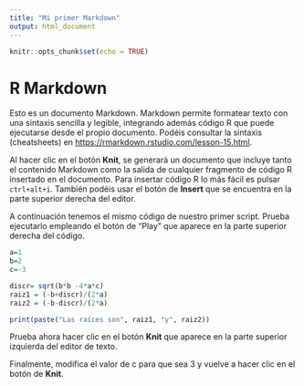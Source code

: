 ```yaml
---
title: "Mi primer Markdown"
output: html_document
---
```


```r
knitr::opts_chunk$set(echo = TRUE)
```

# R Markdown

Esto es un documento Markdown. Markdown permite formatear texto con una sintaxis sencilla y legible, integrando además código R que puede ejecutarse desde el propio documento. Podéis consultar la sintaxis (cheatsheets) en <https://rmarkdown.rstudio.com/lesson-15.html>.

Al hacer clic en el botón **Knit**, se generará un documento que incluye tanto el contenido Markdown como la salida de cualquier fragmento de código R insertado en el documento. Para insertar código R lo más fácil es pulsar `ctrl+alt+i`. También podéis usar el botón de **Insert** que se encuentra en la parte superior derecha del editor.

A continuación tenemos el mismo código de nuestro primer script. Prueba ejecutarlo empleando el botón de "Play" que aparece en la parte superior derecha del código.

```r
a=1
b=2
c=-3

discr= sqrt(b*b -4*a*c)
raiz1 = (-b+discr)/(2*a)
raiz2 = (-b-discr)/(2*a)

print(paste("Las raíces son", raiz1, "y", raiz2))
```

Prueba ahora hacer clic en el botón **Knit** que aparece en la parte superior izquierda del editor de texto.

Finalmente, modifica el valor de c para que sea 3 y vuelve a hacer clic en el botón de **Knit**.